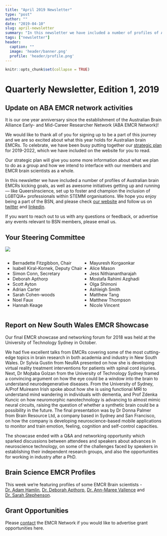 ```yaml
---
title: "April 2019 Newsletter"
type: "post"
author: ""
date: "2019-04-10"
slug: april-newsletter
summary: "In this newsletter we have included a number of profiles of Australian brain EMCRs kicking goals, as well as awesome initiatives getting up and running — like QueersInscience, set up to foster and champion the inclusion of LGBTQIA+ professionals within STEMM organisations. We hope you enjoy being a part of the BSN."
tags: ["newsletter"]
header:
  caption: ""
  image: 'header/banner.png'
  profile: 'header/profile.png'
---
```


```r
knitr::opts_chunk$set(collapse = TRUE)
```

# Quarterly Newsletter, Edition 1, 2019
 
## Update on ABA EMCR network activities 

It is our one year anniversary since the establishment of the Australian Brain Alliance Early- and Mid-Career Researcher Network (ABA EMCR Network)!

We would like to thank all of you for signing up to be a part of this journey and we are so excited about what this year holds for Australian brain EMCRs. To celebrate, we have been busy putting together our [strategic plan](/strategicplan) for 2019-2022, which we have included on the website for you to read.

Our strategic plan will give you some more information about what we plan to do as a group and how we intend to interface with our members and EMCR brain scientists as a whole.

In this newsletter we have included a number of profiles of Australian brain EMCRs kicking goals, as well as awesome initiatives getting up and running — like QueersInscience, set up to foster and champion the inclusion of LGBTQIA+ professionals within STEMM organisations. We hope you enjoy being a part of the BSN, and please check [our website](https://www.brainalliance.org.au/) and follow us on [twitter](https://twitter.com/emcrbrainau) and [linkedin](https://www.linkedin.com/groups/8650293/).

If you want to reach out to us with any questions or feedback, or advertise any events relevant to BSN members, please email us.

## Your Steering Committee
![](BSN-close-crop.png)


:::: {style="display: flex;"}

::: {}
- Bernadette Fitzgibbon, Chair
- Isabell Kiral-Kornek, Deputy Chair
- Simon Conn, Secretary
- Deborah Apthorp
- Scott Ayton
- Adrian Carter
- Sarah Cohen-woods
- Noel Faux
- Hannah Keage
:::

::: {}
- Mayuresh Korgaonkar
- Alice Mason
- Jess Nithianantharajah
- Mostafa Rahimi Azghadi
- Olga Shimoni
- Ashleigh Smith
- Matthew Tang
- Matthew Thompson
- Nicole Vincent
:::

::::

## Report on New South Wales EMCR Showcase
Our final EMCR showcase and networking forum for 2018 was held at the University of Technology Sydney in October.

We had five excellent talks from EMCRs covering some of the most cutting-edge topics in brain research in both academia and industry in New South Wales. Dr Sylvia Gustin from NeuRA presented on how she is developing virtual reality treatment interventions for patients with spinal cord injuries. Next, Dr Mojtaba Golzan from the University of Technology Sydney framed a convincing argument on how the eye could be a window into the brain to understand neurodegenerative diseases. From the University of Sydney, A/Prof Muireann Irish spoke about how she is using functional MRI to understand mind wandering in individuals with dementia, and Prof Zdenka Kuncic on how neuromorphic nanotechnology is advancing to almost mimic neural circuits, raising the question of whether a synthetic brain could be a possibility in the future. The final presentation was by Dr Donna Palmer from Brain Resource Ltd, a company based in Sydney and San Francisco, on how the company is developing neuroscience-based mobile applications to monitor and train emotion, feeling, cognition and self-control capacities.

The showcase ended with a Q&A and networking opportunity which sparked discussions between attendees and speakers about advances in neuroscience technology, on some of the challenges faced by speakers in establishing their independent research groups, and also the opportunities for working in industry after a PhD.

## Brain Science EMCR Profiles
 This week we're featuring profiles of some EMCR Brain scientists - [Dr. Adam Hamlin](/profiles/dr-adam-hamlin), [Dr. Deborah Apthorp](/profiles/dr-deborah-apthorp), [Dr. Ann-Maree Vallence](/profiles/dr-ann-maree-vallence) and [Dr. Sarah Stephenson](/profiles/dr-sarah-stephenson). 


## Grant Opportunities
Please [contact](mailto:emcrbsn@brainalliance.org.au) the EMCR Network if you would like to advertise grant opportunities here.
